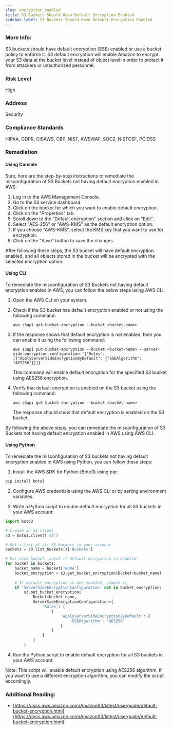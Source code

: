 ```yaml
---
slug: encryption_enabled
title: S3 Buckets Should Have Default Encryption Enabled
sidebar_label: S3 Buckets Should Have Default Encryption Enabled
---
```


### More Info:

S3 buckets should have default encryption (SSE) enabled or use a bucket policy to enforce it. S3 default encryption will enable Amazon to encrypt your S3 data at the bucket level instead of object level in order to protect it from attackers or unauthorized personnel.

### Risk Level

High

### Address

Security

### Compliance Standards

HIPAA, GDPR, CISAWS, CBP, NIST, AWSWAF, SOC2, NISTCSF, PCIDSS

### Remediation

#### Using Console

Sure, here are the step-by-step instructions to remediate the misconfiguration of S3 Buckets not having default encryption enabled in AWS:

1. Log in to the AWS Management Console.
2. Go to the S3 service dashboard.
3. Click on the bucket for which you want to enable default encryption.
4. Click on the "Properties" tab.
5. Scroll down to the "Default encryption" section and click on "Edit".
6. Select "AES-256" or "AWS-KMS" as the default encryption option.
7. If you choose "AWS-KMS", select the KMS key that you want to use for encryption.
8. Click on the "Save" button to save the changes.

After following these steps, the S3 bucket will have default encryption enabled, and all objects stored in the bucket will be encrypted with the selected encryption option.

#### Using CLI

To remediate the misconfiguration of S3 Buckets not having default encryption enabled in AWS, you can follow the below steps using AWS CLI:

1. Open the AWS CLI on your system.

2. Check if the S3 bucket has default encryption enabled or not using the following command:
   ```
   aws s3api get-bucket-encryption --bucket <bucket-name>
   ```

3. If the response shows that default encryption is not enabled, then you can enable it using the following command:
   ```
   aws s3api put-bucket-encryption --bucket <bucket-name> --server-side-encryption-configuration '{"Rules": [{"ApplyServerSideEncryptionByDefault": {"SSEAlgorithm": "AES256"}}]}'
   ```
   This command will enable default encryption for the specified S3 bucket using AES256 encryption.

4. Verify that default encryption is enabled on the S3 bucket using the following command:
   ```
   aws s3api get-bucket-encryption --bucket <bucket-name>
   ```
   The response should show that default encryption is enabled on the S3 bucket.

By following the above steps, you can remediate the misconfiguration of S3 Buckets not having default encryption enabled in AWS using AWS CLI.

#### Using Python

To remediate the misconfiguration of S3 buckets not having default encryption enabled in AWS using Python, you can follow these steps:

1. Install the AWS SDK for Python (Boto3) using pip:

```python
pip install boto3
```

2. Configure AWS credentials using the AWS CLI or by setting environment variables.

3. Write a Python script to enable default encryption for all S3 buckets in your AWS account:

```python
import boto3

# Create an S3 client
s3 = boto3.client('s3')

# Get a list of all S3 buckets in your account
buckets = s3.list_buckets()['Buckets']

# For each bucket, check if default encryption is enabled
for bucket in buckets:
    bucket_name = bucket['Name']
    bucket_encryption = s3.get_bucket_encryption(Bucket=bucket_name)
    
    # If default encryption is not enabled, enable it
    if 'ServerSideEncryptionConfiguration' not in bucket_encryption:
        s3.put_bucket_encryption(
            Bucket=bucket_name,
            ServerSideEncryptionConfiguration={
                'Rules': [
                    {
                        'ApplyServerSideEncryptionByDefault': {
                            'SSEAlgorithm': 'AES256'
                        }
                    }
                ]
            }
        )
```

4. Run the Python script to enable default encryption for all S3 buckets in your AWS account. 

Note: This script will enable default encryption using AES256 algorithm. If you want to use a different encryption algorithm, you can modify the script accordingly.

### Additional Reading:

- [https://docs.aws.amazon.com/AmazonS3/latest/userguide/default-bucket-encryption.html](https://docs.aws.amazon.com/AmazonS3/latest/userguide/default-bucket-encryption.html) 

